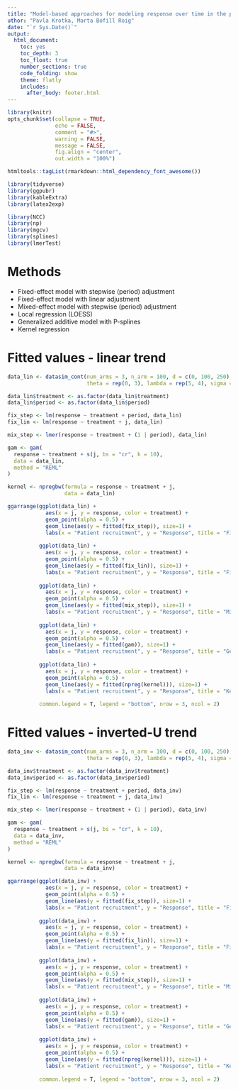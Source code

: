 ---
title: "Model-based approaches for modeling response over time in the presence of time trends"
uthor: "Pavla Krotka, Marta Bofill Roig"
date: "`r Sys.Date()`"
output: 
  html_document:
    toc: yes
    toc_depth: 3
    toc_float: true
    number_sections: true
    code_folding: show 
    theme: flatly  
    includes:
      after_body: footer.html
---

```{r setup, include = FALSE}
library(knitr)
opts_chunk$set(collapse = TRUE,
               echo = FALSE,
               comment = "#>",
               warning = FALSE,
               message = FALSE,
               fig.align = "center",
               out.width = "100%")

htmltools::tagList(rmarkdown::html_dependency_font_awesome())
```

```{r}
library(tidyverse)
library(ggpubr)
library(kableExtra)
library(latex2exp)

library(NCC)
library(np)
library(mgcv)
library(splines)
library(lmerTest)
```


# Methods

- Fixed-effect model with stepwise (period) adjustment
- Fixed-effect model with linear adjustment
- Mixed-effect model with stepwise (period) adjustment
- Local regression (LOESS)
- Generalized additive model with P-splines
- Kernel regression

# Fitted values - linear trend

```{r}
data_lin <- datasim_cont(num_arms = 3, n_arm = 100, d = c(0, 100, 250),
                         theta = rep(0, 3), lambda = rep(5, 4), sigma = 1, trend = "linear", full=T)$Data

data_lin$treatment <- as.factor(data_lin$treatment)
data_lin$period <- as.factor(data_lin$period)
```

```{r, include=FALSE}
fix_step <- lm(response ~ treatment + period, data_lin)
fix_lin <- lm(response ~ treatment + j, data_lin)

mix_step <- lmer(response ~ treatment + (1 | period), data_lin)

gam <- gam(
  response ~ treatment + s(j, bs = "cr", k = 10), 
  data = data_lin, 
  method = "REML"
)

kernel <- npregbw(formula = response ~ treatment + j,
                  data = data_lin)
```

```{r, fig.height=8, fig.width=8}
ggarrange(ggplot(data_lin) + 
            aes(x = j, y = response, color = treatment) + 
            geom_point(alpha = 0.5) + 
            geom_line(aes(y = fitted(fix_step)), size=1) +
            labs(x = "Patient recruitment", y = "Response", title = "Fixed-effect model with stepwise adjustment", color = "Treatment:"),
          
          ggplot(data_lin) + 
            aes(x = j, y = response, color = treatment) + 
            geom_point(alpha = 0.5) + 
            geom_line(aes(y = fitted(fix_lin)), size=1) +
            labs(x = "Patient recruitment", y = "Response", title = "Fixed-effect model with linear adjustment", color = "Treatment:"),
          
          ggplot(data_lin) + 
            aes(x = j, y = response, color = treatment) + 
            geom_point(alpha = 0.5) + 
            geom_line(aes(y = fitted(mix_step)), size=1) +
            labs(x = "Patient recruitment", y = "Response", title = "Mixed-effect model with stepwise adjustment", color = "Treatment:"),
          
          ggplot(data_lin) + 
            aes(x = j, y = response, color = treatment) + 
            geom_point(alpha = 0.5) + 
            geom_line(aes(y = fitted(gam)), size=1) +
            labs(x = "Patient recruitment", y = "Response", title = "Generalized additive model with P-splines", color = "Treatment:"),
          
          ggplot(data_lin) + 
            aes(x = j, y = response, color = treatment) + 
            geom_point(alpha = 0.5) + 
            geom_line(aes(y = fitted(npreg(kernel))), size=1) +
            labs(x = "Patient recruitment", y = "Response", title = "Kernel regression", color = "Treatment:"),
          
          common.legend = T, legend = "bottom", nrow = 3, ncol = 2)
```



# Fitted values - inverted-U trend



```{r}
data_inv <- datasim_cont(num_arms = 3, n_arm = 100, d = c(0, 100, 250),
                         theta = rep(0, 3), lambda = rep(5, 4), sigma = 1, trend = "inv_u", N_peak = 200, full=T)$Data

data_inv$treatment <- as.factor(data_inv$treatment)
data_inv$period <- as.factor(data_inv$period)
```

```{r, include=FALSE}
fix_step <- lm(response ~ treatment + period, data_inv)
fix_lin <- lm(response ~ treatment + j, data_inv)

mix_step <- lmer(response ~ treatment + (1 | period), data_inv)

gam <- gam(
  response ~ treatment + s(j, bs = "cr", k = 10), 
  data = data_inv, 
  method = "REML"
)

kernel <- npregbw(formula = response ~ treatment + j,
                  data = data_inv)
```

```{r, fig.height=8, fig.width=8}
ggarrange(ggplot(data_inv) + 
            aes(x = j, y = response, color = treatment) + 
            geom_point(alpha = 0.5) + 
            geom_line(aes(y = fitted(fix_step)), size=1) +
            labs(x = "Patient recruitment", y = "Response", title = "Fixed-effect model with stepwise adjustment", color = "Treatment:"),
          
          ggplot(data_inv) + 
            aes(x = j, y = response, color = treatment) + 
            geom_point(alpha = 0.5) + 
            geom_line(aes(y = fitted(fix_lin)), size=1) +
            labs(x = "Patient recruitment", y = "Response", title = "Fixed-effect model with linear adjustment", color = "Treatment:"),
          
          ggplot(data_inv) + 
            aes(x = j, y = response, color = treatment) + 
            geom_point(alpha = 0.5) + 
            geom_line(aes(y = fitted(mix_step)), size=1) +
            labs(x = "Patient recruitment", y = "Response", title = "Mixed-effect model with stepwise adjustment", color = "Treatment:"),
          
          ggplot(data_inv) + 
            aes(x = j, y = response, color = treatment) + 
            geom_point(alpha = 0.5) + 
            geom_line(aes(y = fitted(gam)), size=1) +
            labs(x = "Patient recruitment", y = "Response", title = "Generalized additive model with P-splines", color = "Treatment:"),
          
          ggplot(data_inv) + 
            aes(x = j, y = response, color = treatment) + 
            geom_point(alpha = 0.5) + 
            geom_line(aes(y = fitted(npreg(kernel))), size=1) +
            labs(x = "Patient recruitment", y = "Response", title = "Kernel regression", color = "Treatment:"),
          
          common.legend = T, legend = "bottom", nrow = 3, ncol = 2)
```




















